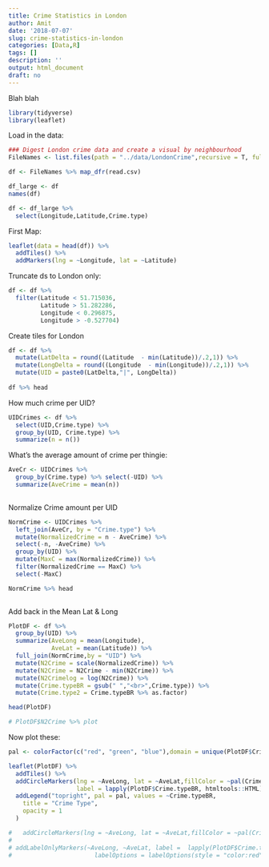```yaml
---
title: Crime Statistics in London
author: Amit
date: '2018-07-07'
slug: crime-statistics-in-london
categories: [Data,R]
tags: []
description: ''
output: html_document
draft: no
---
```


Blah blah




```r
library(tidyverse)
library(leaflet)
```

Load in the data:
```r
### Digest London crime data and create a visual by neighbourhood
FileNames <- list.files(path = "../data/LondonCrime",recursive = T, full.names = T)

df <- FileNames %>% map_dfr(read.csv)

df_large <- df
names(df)

df <- df_large %>%
  select(Longitude,Latitude,Crime.type)
```


First Map:
```r
leaflet(data = head(df)) %>%
  addTiles() %>%
  addMarkers(lng = ~Longitude, lat = ~Latitude)
```

Truncate ds to London only:

```r
df <- df %>% 
  filter(Latitude < 51.715036,
         Latitude > 51.282286,
         Longitude < 0.296875,
         Longitude > -0.527704)
```

Create tiles for London

```r
df <- df %>% 
  mutate(LatDelta = round((Latitude  - min(Latitude))/.2,1)) %>% 
  mutate(LongDelta = round((Longitude  - min(Longitude))/.2,1)) %>% 
  mutate(UID = paste0(LatDelta,"|", LongDelta))
  
df %>% head
```

How much crime per UID?
```r
UIDCrimes <- df %>% 
  select(UID,Crime.type) %>%
  group_by(UID, Crime.type) %>%
  summarize(n = n())
```

What's the average amount of crime per thingie:
```r
AveCr <- UIDCrimes %>%
  group_by(Crime.type) %>% select(-UID) %>%
  summarize(AveCrime = mean(n))
  

```


Normalize Crime amount per UID
```r
NormCrime <- UIDCrimes %>% 
  left_join(AveCr, by = "Crime.type") %>%
  mutate(NormalizedCrime = n - AveCrime) %>%
  select(-n, -AveCrime) %>%  
  group_by(UID) %>%
  mutate(MaxC = max(NormalizedCrime)) %>%
  filter(NormalizedCrime == MaxC) %>% 
  select(-MaxC)

NormCrime %>% head
  
```

Add back in the Mean Lat & Long
```r
PlotDF <- df %>%
  group_by(UID) %>%
  summarize(AveLong = mean(Longitude),
            AveLat = mean(Latitude)) %>%
  full_join(NormCrime,by = "UID") %>%
  mutate(N2Crime = scale(NormalizedCrime)) %>%
  mutate(N2Crime = N2Crime - min(N2Crime)) %>%
  mutate(N2Crimelog = log(N2Crime)) %>%
  mutate(Crime.typeBR = gsub(" ","<br>",Crime.type)) %>%
  mutate(Crime.type2 = Crime.typeBR %>% as.factor)

head(PlotDF)

# PlotDF$N2Crime %>% plot
```


Now plot these:
```r
pal <- colorFactor(c("red", "green", "blue"),domain = unique(PlotDF$Crime.type2))

leaflet(PlotDF) %>%
  addTiles() %>%
  addCircleMarkers(lng = ~AveLong, lat = ~AveLat,fillColor = ~pal(Crime.type2), stroke = FALSE, fillOpacity = ~N2Crimelog,
                   label = lapply(PlotDF$Crime.typeBR, htmltools::HTML)) %>% #  labelOptions = labelOptions(permanent = TRUE)
  addLegend("topright", pal = pal, values = ~Crime.typeBR,
    title = "Crime Type",
    opacity = 1
  )

#   addCircleMarkers(lng = ~AveLong, lat = ~AveLat,fillColor = ~pal(Crime.type2), stroke = FALSE, label = lapply(PlotDF$Crime.type, htmltools::HTML))
#   
# addLabelOnlyMarkers(~AveLong, ~AveLat, label =  lapply(PlotDF$Crime.type, htmltools::HTML),#~as.character(Crime.type),    
#                       labelOptions = labelOptions(style = "color:red", noHide = T, direction = 'center', opacity = ~N2Crime, textOnly = T))

```


